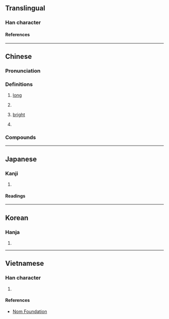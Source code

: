 {{also|昹|暢|㫤}}
{{character info}}
==Translingual==

===Han character===
{{Han char|rn=72|rad=日|as=05|sn=9|four=36230|canj=IEA|ids=⿺永日}}

====References====
{{Han ref|kx=0494.080|dkj=13867|dj=0858.140|hdz=21503.130|uh=6636}}

----

==Chinese==
{{zh-forms|alt=㫤}}

===Pronunciation===
{{zh-pron
|m=chǎng
|c=cong2
|mn=qz,xm:chhióng/zz:chhiáng
|mc=y
|oc=y
|ma=
|cat=
}}

===Definitions===
{{zh-hanzi}}

# {{lb|zh|literary|of [[daytime]]}} [[long]]
# {{zh-alt-form|暢}}
# {{zh-o}} [[bright]]
# {{surname|zh}}

===Compounds===
{{zh-der|雅昶:smooth and elegant}}

----

==Japanese==

===Kanji===
{{ja-kanji|grade=|rs=日05}}

# {{rfdef|ja|sort=日05}}

====Readings====
{{ja-readings
|goon=ちょう<ちやう
|kanon=ちょう<ちやう
|kun=なが-い, とお-る, のび-る
|nanori=あきら, いたる, さかん, とおる, のぶ, ひさし
}}

----

==Korean==

===Hanja===
{{ko-hanja|창}}

# {{rfdef|ko|sort=日05}}

----

==Vietnamese==

===Han character===
{{vi-readings|rs=日05|reading=sưởng}}

# {{rfdef|vi|sort=日05}}

====References====
* [http://nomfoundation.org/common/nom_details.php?codepoint=6636 Nom Foundation]